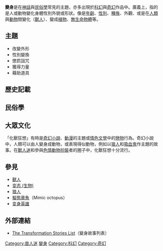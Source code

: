 {{Otheruses|subject=|other=「變身」的其他意思|變身 (消歧義)}}
{{refimprove|time=2014-11-14T06:22:20+00:00}}
'''變身'''是在[[神話|神話]]與[[民俗學|民俗學]]常見的主題，亦多出現於[[科幻小说|科幻]]與[[奇幻小说|奇幻]]作品中。廣義上，指的是人或動物變化身體性別外貌或形狀。像是[[年齡|年齡]]、[[性別|性別]]、[[種族|種族]]、外觀、或是在[[人類|人類]]與[[動物|動物]]間變化（[[獸人|獸人]]）、變成[[植物|植物]]、[[無生命物體|無生命物體]]等。

==主題==
*改變外形
*性別變換
*懲罰詛咒
*獲得力量
*藉助道具

==歷史記載==

==民俗學==

==大眾文化==
「化獸狂想」有時是[[奇幻小說|奇幻小說]]、[[動漫|動漫]]的主題或[[情色文學|情色文學]]中的[[戀物|戀物]]行為。奇幻小說中，人類可以由人變身成動物，或表現得似動物，例如以[[狼人|狼人]]和[[吸血鬼|吸血鬼]]作主題的故事。在[[獸人迷|獸人迷]]和參與[[色情動物扮裝|色情動物扮裝]]者的圈子中，化獸狂想十分流行。

==參見==
*[[獸人|獸人]]
*[[变态_(生物)|变态 (生物)]]
*[[狼人|狼人]]
*[[擬態章魚|擬態章魚]]（Mimic octopus）
*[[变身英雄|变身英雄]]

==外部連結==
*{{en icon}} [http://transformationlist.com The Transformation Stories List]{{Wayback|url=http://transformationlist.com/ |date=20200718043713 }}（變身故事列表）   

{{Scifi-stub}}
{{文學小作品}}

[[Category:兽人迷|Category:兽人迷]]
[[Category:變身|]]
[[Category:科幻|Category:科幻]]
[[Category:奇幻|Category:奇幻]]